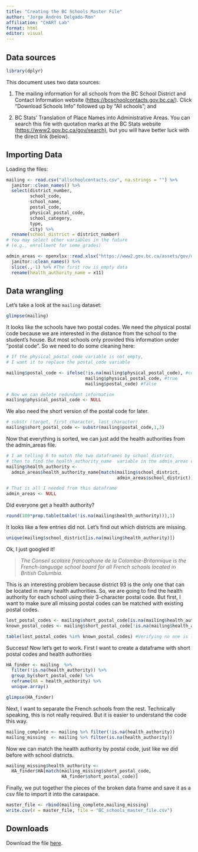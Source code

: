```yaml
---
title: "Creating the BC Schools Master File"
author: "Jorge Andrés Delgado-Ron"
affiliation: "CHART Lab"
format: html
editor: visual
---
```


## Data sources

```r
library(dplyr)
```

This document uses two data sources:

1.  The mailing information for all schools from the BC School District and Contact Information website (<https://bcschoolcontacts.gov.bc.ca/>). Click "Download Schools Info" followed up by "All schools"; and

2.  BC Stats' Translation of Place Names into Administrative Areas. You can search this file with quotation marks at the BC Stats website ([https://www2.gov.bc.ca/gov/search)](https://www2.gov.bc.ca/gov/search?id=2E4C7D6BCAA4470AAAD2DCADF662E6A0&q=%22Translation%20of%20Place%20Names%20into%20Administrative%20Areas%22), but you will have better luck with the direct link (below).

## Importing Data

Loading the files:

```r
mailing <- read.csv("allschoolcontacts.csv", na.strings = "") %>%
  janitor::clean_names() %>% 
  select(district_number, 
         school_code, 
         school_name, 
         postal_code,
         physical_postal_code,
         school_category, 
         type,
         city) %>% 
  rename(school_district = district_number)
# You may select other variables in the future 
# (e.g., enrollment for some grades)

admin_areas <- openxlsx::read.xlsx("https://www2.gov.bc.ca/assets/gov/data/geographic/land-use/administrative-boundaries/translation_place_names2019.xlsx", startRow = 4)%>% 
  janitor::clean_names() %>% 
  slice(.,-1) %>% #The first row is empty data
  rename(health_authority_name = x11) 
```

## Data wrangling

Let's take a look at the `mailing` dataset:

```r
glimpse(mailing)
```

It looks like the schools have two postal codes. We need the physical postal code because we are interested in the distance from the school to the student's house. But most schools only provided this information under "postal code". So we need to do some cleaning here:

```r
# If the physical_postal_code variable is not empty, 
# I want it to replace the postal_code variable

mailing$postal_code <- ifelse(!is.na(mailing$physical_postal_code), #condition
                              mailing$physical_postal_code, #true 
                              mailing$postal_code) #false

# Now we can delete redundant information
mailing$physical_postal_code <- NULL
```

We also need the short version of the postal code for later.

```r
# substr (target, first_character, last_character)
mailing$short_postal_code <- substr(mailing$postal_code,1,3)
```

Now that everything is sorted, we can just add the health authorities from the admin_areas file.

```r
# I am telling R to match the two dataframes by school_district,
# then to find the health_authority_name  variable in the admin_areas dataframe.
mailing$health_authority <-
  admin_areas$health_authority_name[match(mailing$school_district,
                                          admin_areas$school_district)]

# That is all I needed from this dataframe
admin_areas <- NULL
```

Did everyone get a health authority?

```r
round(100*prop.table(table(!is.na(mailing$health_authority))),1)
```

It looks like a few entries did not. Let's find out which districts are missing.

```r
unique(mailing$school_district[is.na(mailing$health_authority)])
```

Ok, I just googled it!

> *The Conseil scolaire francophone de la Colombie-Britannique is the French-language school board for all French schools located in British Columbia.*

This is an interesting problem because district 93 is the only one that can be located in many health authorities. So, we are going to find the health authority for each school using their 3-character postal code. But first, I want to make sure all missing postal codes can be matched with existing postal codes.

```r

lost_postal_codes <- mailing$short_postal_code[is.na(mailing$health_authority)]
known_postal_codes <- mailing$short_postal_code[!is.na(mailing$health_authority)]

table(lost_postal_codes %in% known_postal_codes) #Verifying no one is left behind

```

Success! Now let's get to work. First I want to create a dataframe with short postal codes and health authorities

```r
HA_finder <- mailing  %>% 
  filter(!is.na(health_authority)) %>% 
  group_by(short_postal_code) %>% 
  reframe(HA = health_authority) %>%
  unique.array() 

glimpse(HA_finder)
```

Next, I want to separate the French schools from the rest. Technically speaking, this is not really required. But it is easier to understand the code this way.

```r
mailing_complete <- mailing %>% filter(!is.na(health_authority))
mailing_missing  <- mailing %>% filter(is.na(health_authority))
```

Now we can match the health authority by postal code, just like we did before with school districts.

```r
mailing_missing$health_authority <-
  HA_finder$HA[match(mailing_missing$short_postal_code,
                     HA_finder$short_postal_code)]
```

Finally, we put together the pieces of the broken data frame and save it as a csv file to import it into the caraspace.

```r
master_file <- rbind(mailing_complete,mailing_missing)
write.csv(x = master_file, file = "BC_schools_master_file.csv")
```

## Downloads

Download the file [here](BC_schools_master_file.csv).
